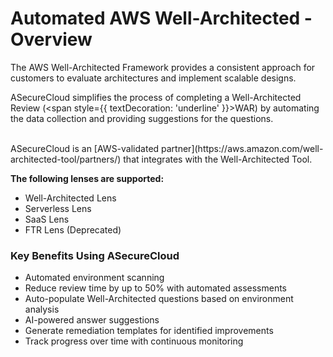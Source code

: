# Automated AWS Well-Architected - Overview


The AWS Well-Architected Framework provides a consistent approach for customers to evaluate architectures and implement scalable designs. 

ASecureCloud simplifies the process of completing a Well-Architected Review (<span style={{ textDecoration: 'underline' }}>WAR</span>) by automating the data collection and providing suggestions for the questions.

<br/>

<div style={{ backgroundColor: '#e6ffe6', padding: '10px', borderRadius: '4px' }}>
ASecureCloud is an [AWS-validated partner](https://aws.amazon.com/well-architected-tool/partners/) that integrates with the Well-Architected Tool.
</div>

**The following lenses are supported:**

- Well-Architected Lens
- Serverless Lens
- SaaS Lens
- FTR Lens (Deprecated)

### Key Benefits Using ASecureCloud

- Automated environment scanning
- Reduce review time by up to 50% with automated assessments
- Auto-populate Well-Architected questions based on environment analysis
- AI-powered answer suggestions
- Generate remediation templates for identified improvements
- Track progress over time with continuous monitoring




